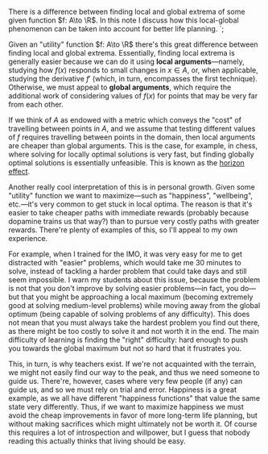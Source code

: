There is a difference between finding local and global extrema of some given function $f: A\to \R$. In this note I discuss how this local-global phenomenon can be taken into account for better life planning.
`;

Given an \"utility\" function $f: A\to \R$ there's this great difference between finding local and global extrema. Essentially, finding local extrema is generally easier because we can do it using **local arguments**—namely, studying how $f(x)$ responds to small changes in $x\in A$, or, when applicable, studying the derivative $f'$ (which, in turn, encompasses the first technique). Otherwise, we must appeal to **global arguments**, which require the additional work of considering values of $f(x)$ for points that may be very far from each other.

If we think of $A$ as endowed with a metric which conveys the \"cost\" of travelling between points in $A$, and we assume that testing different values of $f$ requires travelling between points in the domain, then local arguments are cheaper than global arguments. This is the case, for example, in chess, where solving for locally optimal solutions is very fast, but finding globally optimal solutions is essentially unfeasible. This is known as the <a className="text-gray-500 hover:text-gray-800" href="https://en.wikipedia.org/wiki/Horizon_effect">horizon effect</a>.

Another really cool interpretation of this is in personal growth. Given some \"utility\" function we want to maximize—such as \"happiness\", \"wellbeing\", etc.—it's very common to get stuck in local optima. The reason is that it's easier to take cheaper paths with immediate rewards (probably because dopamine trains us that way?) than to pursue very costly paths with greater rewards. There're plenty of examples of this, so I'll appeal to my own experience.

For example, when I trained for the IMO, it was very easy for me to get distracted with "easier" problems, which would take me 30 minutes to solve, instead of tackling a harder problem that could take days and still seem impossible. I warn my students about this issue, because the problem is not that you don't improve by solving easier problems—in fact, you do—but that you might be approaching a local maximum (becoming extremely good at solving medium-level problems) while moving away from the global optimum (being capable of solving problems of any difficulty). This does not mean that you must always take the hardest problem you find out there, as there might be too costly to solve it and not worth it in the end. The main difficulty of learning is finding the \"right\" difficulty: hard enough to push you towards the global maximum but not so hard that it frustrates you.

This, in turn, is why teachers exist. If we're not acquainted with the terrain, we might not easily find our way to the peak, and thus we need someone to guide us. There're, however, cases where very few people (if any) can guide us, and so we must rely on trial and error. Happiness is a great example, as we all have different \"happiness functions\" that value the same state very differently. Thus, if we want to maximize happiness we must avoid the cheap improvements in favor of more long-term life planning, but without making sacrifices which might ultimately not be worth it. Of course this requires a lot of introspection and willpower, but I guess that nobody reading this actually thinks that living should be easy.
